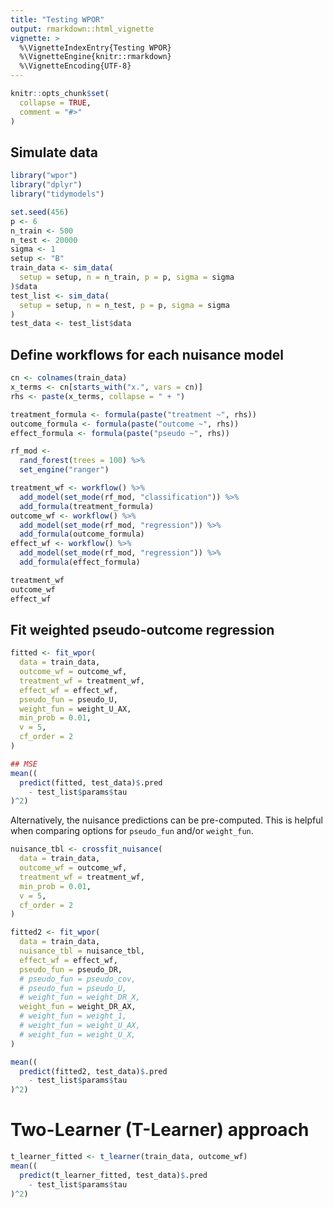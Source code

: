 ```yaml
---
title: "Testing WPOR"
output: rmarkdown::html_vignette
vignette: >
  %\VignetteIndexEntry{Testing WPOR}
  %\VignetteEngine{knitr::rmarkdown}
  %\VignetteEncoding{UTF-8}
---
```


```r
knitr::opts_chunk$set(
  collapse = TRUE,
  comment = "#>"
)
```
## Simulate data

```r
library("wpor")
library("dplyr")
library("tidymodels")

set.seed(456)
p <- 6
n_train <- 500
n_test <- 20000
sigma <- 1
setup <- "B"
train_data <- sim_data(
  setup = setup, n = n_train, p = p, sigma = sigma
)$data
test_list <- sim_data(
  setup = setup, n = n_test, p = p, sigma = sigma
)
test_data <- test_list$data
```


## Define workflows for each nuisance model
```r
cn <- colnames(train_data)
x_terms <- cn[starts_with("x.", vars = cn)]
rhs <- paste(x_terms, collapse = " + ")

treatment_formula <- formula(paste("treatment ~", rhs))
outcome_formula <- formula(paste("outcome ~", rhs))
effect_formula <- formula(paste("pseudo ~", rhs))

rf_mod <-
  rand_forest(trees = 100) %>%
  set_engine("ranger")

treatment_wf <- workflow() %>%
  add_model(set_mode(rf_mod, "classification")) %>%
  add_formula(treatment_formula)
outcome_wf <- workflow() %>%
  add_model(set_mode(rf_mod, "regression")) %>%
  add_formula(outcome_formula)
effect_wf <- workflow() %>%
  add_model(set_mode(rf_mod, "regression")) %>%
  add_formula(effect_formula)

treatment_wf
outcome_wf
effect_wf
```

## Fit weighted pseudo-outcome regression

```r
fitted <- fit_wpor(
  data = train_data,
  outcome_wf = outcome_wf,
  treatment_wf = treatment_wf,
  effect_wf = effect_wf,
  pseudo_fun = pseudo_U,
  weight_fun = weight_U_AX,
  min_prob = 0.01,
  v = 5,
  cf_order = 2
)

## MSE
mean((
  predict(fitted, test_data)$.pred
    - test_list$params$tau
)^2)
```

Alternatively, the nuisance predictions can be pre-computed. This is helpful when comparing options for `pseudo_fun` and/or `weight_fun`.

```r
nuisance_tbl <- crossfit_nuisance(
  data = train_data,
  outcome_wf = outcome_wf,
  treatment_wf = treatment_wf,
  min_prob = 0.01,
  v = 5,
  cf_order = 2
)

fitted2 <- fit_wpor(
  data = train_data,
  nuisance_tbl = nuisance_tbl,
  effect_wf = effect_wf,
  pseudo_fun = pseudo_DR,
  # pseudo_fun = pseudo_cov,
  # pseudo_fun = pseudo_U,
  # weight_fun = weight_DR_X,
  weight_fun = weight_DR_AX,
  # weight_fun = weight_1,
  # weight_fun = weight_U_AX,
  # weight_fun = weight_U_X,
)

mean((
  predict(fitted2, test_data)$.pred
    - test_list$params$tau
)^2)
```

# Two-Learner (T-Learner) approach

```r
t_learner_fitted <- t_learner(train_data, outcome_wf)
mean((
  predict(t_learner_fitted, test_data)$.pred
    - test_list$params$tau
)^2)
```

